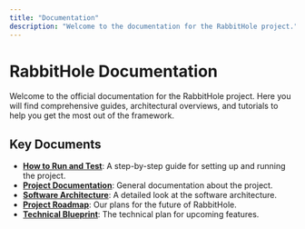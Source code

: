 ```yaml
---
title: "Documentation"
description: "Welcome to the documentation for the RabbitHole project."
---
```


# RabbitHole Documentation

Welcome to the official documentation for the RabbitHole project. Here you will find comprehensive guides, architectural overviews, and tutorials to help you get the most out of the framework.

## Key Documents

-   **[How to Run and Test](./howto)**: A step-by-step guide for setting up and running the project.
-   **[Project Documentation](./documentation)**: General documentation about the project.
-   **[Software Architecture](./architecture)**: A detailed look at the software architecture.
-   **[Project Roadmap](./roadmap)**: Our plans for the future of RabbitHole.
-   **[Technical Blueprint](./blueprint)**: The technical plan for upcoming features. 